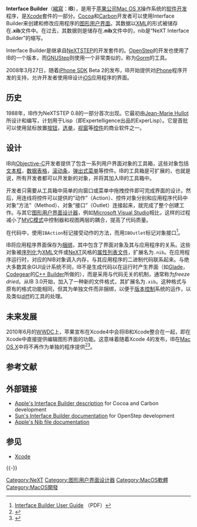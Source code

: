 {{Infobox software
|logo = [[File:InterfaceBuilder.png|64px]]
|screenshot             = [[File:Interface_Builder_Screenshot.png|250px]]
|developer              = [[苹果公司|苹果公司]]
|latest_release_version = 3.2
|latest_release_date    = 2009
|perating_system       = [[Mac_OS_X|Mac OS X]]
|genre                  = [[软件开发|软件开发]]
|license                = [[专有软件|专有软件]]
|website                = http://developer.apple.com/
}}

'''Interface Builder'''（[[縮寫|縮寫]]：'''IB'''），是用于[[苹果公司|苹果公司]][[Mac_OS_X|Mac OS X]]操作系统的[[软件开发|软件开发]]程序，是[[Xcode|Xcode]]套件的一部分。[[Cocoa|Cocoa]]和[[Carbon_(API)|Carbon]]开发者可以使用Interface Builder来创建和修改应用程序的[[图形用户界面|图形用户界面]]。其数据以[[XML|XML]]的形式被储存在'''.xib'''文件中。在过去，其数据则是储存在'''.nib'''文件中的，nib是“NeXT Interface Builder”的缩写。

Interface Builder是继承自[[NeXTSTEP|NeXTSTEP]]的开发套件的。[[OpenStep|OpenStep]]的开发也使用了IB的一个版本，而[[GNUStep|GNUStep]]则使用一个非常类似的，称为[[Gorm|Gorm]]的工具。

2008年3月27日，随着[[iPhone_SDK|iPhone SDK]] Beta 2的发布，IB开始提供对[[iPhone|iPhone]]程序开发的支持，允许开发者使用IB设计[[iOS|iOS]]应用程序的界面。

== 历史 ==
1988年，IB作为NeXTSTEP 0.8的一部分首次出现。它最初由[[Jean-Marie_Hullot|Jean-Marie Hullot]]所设计和编写，计划用于Lisp（即Expertelligence出品的ExperLisp）。它是首批可以使用鼠标放置[[按钮_(计算机)|按钮]]，[[选单|选单]]，[[视窗|视窗]]等[[控件|控件]]的商业软件之一。

== 设计 ==
IB向[[Objective-C|Objective-C]]开发者提供了包含一系列用户界面对象的工具箱，这些对象包括[[文本框|文本框]]，[[数据表格|数据表格]]，[[滚动条|滚动条]]，[[弹出式菜单|弹出式菜单]]等控件。IB的工具箱是可扩展的，也就是说，所有开发者都可以开发新的对象，并将其加入IB的工具箱中。

开发者只需要从工具箱中简单的向窗口或菜单中拖拽控件即可完成界面的设计。然后，用连线将控件可以提供的“动作”（Action）、控件对象分别和应用程序代码中对象“方法”（Method）、对象“接口”（Outlet）连接起来，就完成了整个创建工作。与其它[[图形用户界面设计器|图形用户界面设计器]]，例如[[Microsoft_Visual_Studio|Microsoft Visual Studio]]相比，这样的过程减小了[[MVC模式|MVC模式]]中控制器和视图两层的耦合，提高了代码质量。

在代码中，使用<code>IBAction</code>标记接受动作的方法，而用<code>IBOutlet</code>标记对象接口<ref>[http://developer.apple.com/library/mac/documentation/DeveloperTools/Conceptual/IB_UserGuide/IB_UserGuide.pdf Interface Builder User Guide] {{Wayback|url=http://developer.apple.com/library/mac/documentation/DeveloperTools/Conceptual/IB_UserGuide/IB_UserGuide.pdf |date=20110303212027 }}（PDF）</ref>。

IB将应用程序界面保存为[[捆绑_(计算机)|捆绑]]，其中包含了界面对象及其与应用程序的关系。这些对象被[[序列化|序列化]]为[[XML|XML]]文件或[[NeXT|NeXT]]风格的[[属性列表文件|属性列表文件]]，扩展名为<tt>.nib</tt>。在应用程序运行时，对应的NIB对象调入内存，与其应用程序的二进制代码联系起来。与绝大多数其余GUI设计系统不同，IB不是生成代码以在运行时产生界面（如[[Glade|Glade]]，[[Codegear|Codegear]]的[[C++_Builder|C++ Builder]]所做的），而是采用与代码无关的机制，通常称为''freeze dried''。从IB 3.0开始，加入了一种新的文件格式，其扩展名为<tt>.xib</tt>。这种格式与原有的格式功能相同，但其为单独文件而非捆绑，以便于[[版本控制|版本控制]]系统的运作，以及类似[[diff|diff]]的工具的处理。

==未来发展==
2010年6月的[[WWDC|WWDC]]上，苹果宣布在Xcode4中会将IB和Xcode整合在一起，即在Xcode中直接提供编辑图形界面的功能。这意味着随着Xcode 4的发布，IB在[[Mac_OS_X|Mac OS X]]中将不再作为单独的程序提供<ref>{{cite web |url=http://www.macrumors.com/2010/06/08/wwdc-software-notes-safari-5-xcode-4-itunes-9-2/ |title=WWDC Software Notes: Safari 5, Xcode 4, iTunes 9.2 |publisher=Mac Rumors |date=2010-06-08 |accessdate=2010-06-21 |archive-date=2020-10-25 |archive-url=https://web.archive.org/web/20201025051309/https://www.macrumors.com/2010/06/08/wwdc-software-notes-safari-5-xcode-4-itunes-9-2/ |dead-url=no }}</ref><ref>{{cite web|url = http://developer.apple.com/technologies/tools/whats-new.html|title = XCode 4, whats new|accessdate = 2010-10-10|archive-date = 2015-03-25|archive-url = https://web.archive.org/web/20150325023052/https://developer.apple.com/technologies/tools/whats-new.html|dead-url = no}}</ref>。

== 参考文献 ==
{{Reflist}}

== 外部链接 ==
* [http://developer.apple.com/tools/interfacebuilder.html Apple's Interface Builder description] {{Wayback|url=http://developer.apple.com/tools/interfacebuilder.html |date=20110823094020 }} for Cocoa and Carbon development
* [https://web.archive.org/web/20050427175754/http://docs.sun.com/app/docs/doc/802-2110/6i63kq4sf?a=view Sun's Interface Builder documentation] for OpenStep development
* [http://developer.apple.com/legacy/mac/library/documentation/Carbon/Conceptual/UnarchivingIOwithIBS/ibs_intro/IBSIntro.html Apple's Nib file documentation] {{Wayback|url=http://developer.apple.com/legacy/mac/library/documentation/Carbon/Conceptual/UnarchivingIOwithIBS/ibs_intro/IBSIntro.html |date=20121005174438 }}

== 参见 ==
* [[Xcode|Xcode]]

{{-}}
{{Apple software}}
{{Mac OS X}}

[[Category:NeXT|Category:NeXT]]
[[Category:图形用户界面设计器|Category:图形用户界面设计器]]
[[Category:MacOS軟體|Category:MacOS軟體]]
[[Category:MacOS開發|Category:MacOS開發]]
